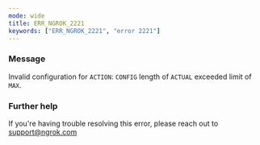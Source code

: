 ```yaml
---
mode: wide
title: ERR_NGROK_2221
keywords: ["ERR_NGROK_2221", "error 2221"]
---
```



### Message

Invalid configuration for `ACTION`: `CONFIG` length of `ACTUAL` exceeded limit of `MAX`.

<ErrorDetails />

### Further help

If you're having trouble resolving this error, please reach out to [support@ngrok.com](mailto:support@ngrok.com?subject=Help%20with%20ERR_NGROK_2221)
